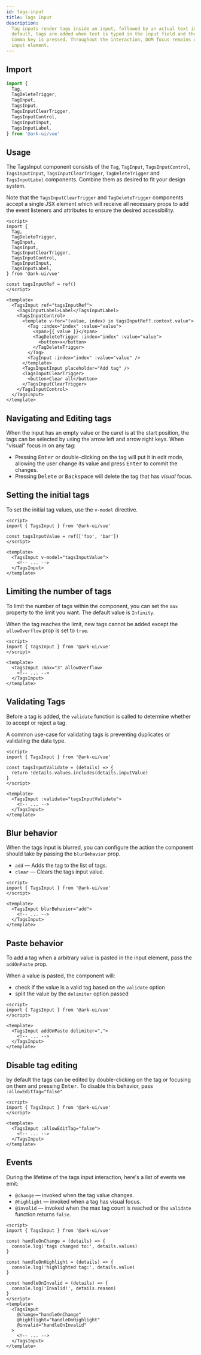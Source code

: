 ```yaml
---
id: tags-input
title: Tags Input
description:
  Tag inputs render tags inside an input, followed by an actual text input. By
  default, tags are added when text is typed in the input field and the Enter or
  Comma key is pressed. Throughout the interaction, DOM focus remains on the
  input element.
---
```



## Import

```ts
import {
  Tag,
  TagDeleteTrigger,
  TagInput,
  TagsInput,
  TagsInputClearTrigger,
  TagsInputControl,
  TagsInputInput,
  TagsInputLabel,
} from '@ark-ui/vue'
```

## Usage

The TagsInput component consists of the `Tag`, `TagInput`, `TagsInputControl`,
`TagsInputInput`, `TagsInputClearTrigger`, `TagDeleteTrigger` and
`TagsInputLabel` components. Combine them as desired to fit your design system.

Note that the `TagsInputClearTrigger` and `TagDeleteTrigger` components accept a
single JSX element which will receive all necessary props to add the event
listeners and attributes to ensure the desired accessibility.

```vue
<script>
import {
  Tag,
  TagDeleteTrigger,
  TagInput,
  TagsInput,
  TagsInputClearTrigger,
  TagsInputControl,
  TagsInputInput,
  TagsInputLabel,
} from '@ark-ui/vue'

const tagsInputRef = ref()
</script>

<template>
  <TagsInput ref="tagsInputRef">
    <TagsInputLabel>Label</TagsInputLabel>
    <TagsInputControl>
      <template v-for="(value, index) in tagsInputRef?.context.value">
        <Tag :index="index" :value="value">
          <span>{{ value }}</span>
          <TagDeleteTrigger :index="index" :value="value">
            <button>x</button>
          </TagDeleteTrigger>
        </Tag>
        <TagInput :index="index" :value="value" />
      </template>
      <TagsInputInput placeholder="Add tag" />
      <TagsInputClearTrigger>
        <button>Clear all</button>
      </TagsInputClearTrigger>
    </TagsInputControl>
  </TagsInput>
</template>
```

## Navigating and Editing tags

When the input has an empty value or the caret is at the start position, the
tags can be selected by using the arrow left and arrow right keys. When "visual"
focus in on any tag:

- Pressing <kbd>Enter</kbd> or double-clicking on the tag will put it in edit
  mode, allowing the user change its value and press <kbd>Enter</kbd> to commit
  the changes.
- Pressing <kbd>Delete</kbd> or <kbd>Backspace</kbd> will delete the tag that
  has _visual_ focus.

## Setting the initial tags

To set the initial tag values, use the `v-model` directive.

```vue
<script>
import { TagsInput } from '@ark-ui/vue'

const tagsInputValue = ref(['foo', 'bar'])
</script>

<template>
  <TagsInput v-model="tagsInputValue">
    <!-- ... -->
  </TagsInput>
</template>
```

## Limiting the number of tags

To limit the number of tags within the component, you can set the `max` property
to the limit you want. The default value is `Infinity`.

When the tag reaches the limit, new tags cannot be added except the
`allowOverflow` prop is set to `true`.

```vue
<script>
import { TagsInput } from '@ark-ui/vue'
</script>

<template>
  <TagsInput :max="3" allowOverflow>
    <!-- ... -->
  </TagsInput>
</template>
```

## Validating Tags

Before a tag is added, the `validate` function is called to determine whether to
accept or reject a tag.

A common use-case for validating tags is preventing duplicates or validating the
data type.

```vue
<script>
import { TagsInput } from '@ark-ui/vue'

const tagsInputValidate = (details) => {
  return !details.values.includes(details.inputValue)
}
</script>

<template>
  <TagsInput :validate="tagsInputValidate">
    <!-- ... -->
  </TagsInput>
</template>
```

## Blur behavior

When the tags input is blurred, you can configure the action the component
should take by passing the `blurBehavior` prop.

- `add` — Adds the tag to the list of tags.
- `clear` — Clears the tags input value.

```vue
<script>
import { TagsInput } from '@ark-ui/vue'
</script>

<template>
  <TagsInput blurBehavior="add">
    <!-- ... -->
  </TagsInput>
</template>
```

## Paste behavior

To add a tag when a arbitrary value is pasted in the input element, pass the
`addOnPaste` prop.

When a value is pasted, the component will:

- check if the value is a valid tag based on the `validate` option
- split the value by the `delimiter` option passed

```vue {3}
<script>
import { TagsInput } from '@ark-ui/vue'
</script>

<template>
  <TagsInput addOnPaste delimiter=",">
    <!-- ... -->
  </TagsInput>
</template>
```

## Disable tag editing

by default the tags can be edited by double-clicking on the tag or focusing on
them and pressing <kbd>Enter</kbd>. To disable this behavior, pass
`:allowEditTag="false"`

```vue
<script>
import { TagsInput } from '@ark-ui/vue'
</script>

<template>
  <TagsInput :allowEditTag="false">
    <!-- ... -->
  </TagsInput>
</template>
```

## Events

During the lifetime of the tags input interaction, here's a list of events we
emit:

- `@change` — invoked when the tag value changes.
- `@highlight` — invoked when a tag has visual focus.
- `@invalid` — invoked when the max tag count is reached or the `validate`
  function returns `false`.

```vue
<script>
import { TagsInput } from '@ark-ui/vue'

const handleOnChange = (details) => {
  console.log('tags changed to:', details.values)
}

const handleOnHighlight = (details) => {
  console.log('highlighted tag:', details.value)
}

const handleOnInvalid = (details) => {
  console.log('Invalid!', details.reason)
}
</script>
<template>
  <TagsInput
    @change="handleOnChange"
    @hightlight="handleOnHighlight"
    @invalid="handleOnInvalid"
  >
    <!-- ... -->
  </TagsInput>
</template>
```
